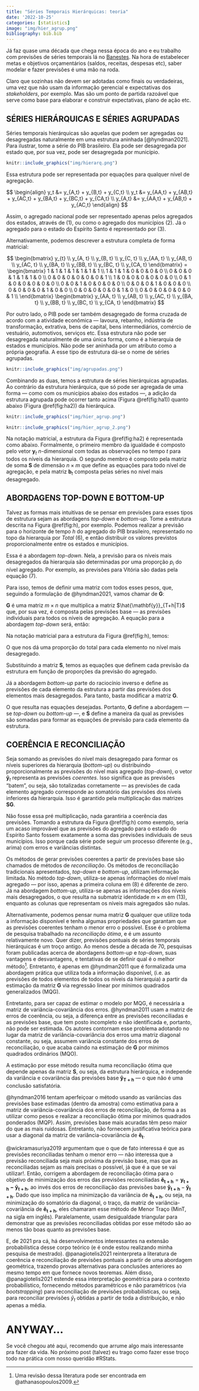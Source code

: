```yaml
---
title: "Séries Temporais Hierárquicas: teoria"
date: '2022-10-25'
categories: [statistics]
image: "img/hier_agrup.png"
bibliography: bib.bib
---
```


Já faz quase uma década que chega nessa época do ano e eu trabalho com previsões de séries temporais lá no [Banestes](https://www.banestes.com.br/). Na hora de estabelecer metas e objetivos orçamentários (saldos, receitas, despesas etc), saber modelar e fazer previsões é uma mão na roda.

Claro que sozinhas não devem ser adotadas como finais ou verdadeiras, uma vez que não usam da informação gerencial e expectativas dos *stakeholders*, por exemplo. Mas são um ponto de partida razoável que serve como base para elaborar e construir expectativas, plano de ação etc.

## SÉRIES HIERÁRQUICAS E SÉRIES AGRUPADAS {-}

Séries temporais hierárquicas são aquelas que podem ser agregadas ou desagregadas naturalmente em uma estrutura aninhada [@hyndman2021]. Para ilustrar, tome a série do PIB brasileiro. Ela pode ser desagregada por estado que, por sua vez, pode ser desagregada por município.

```r
knitr::include_graphics("img/hierarq.png")
```

Essa estrutura pode ser representada por equações para qualquer nível de agregação.

$$
\begin{align}
y_t &= y_{A,t} + y_{B,t} + y_{C,t} \\
y_t &= y_{AA,t} + y_{AB,t} + y_{AC,t} + y_{BA,t} + y_{BC,t} + y_{CA,t} \\
y_{A,t} &= y_{AA,t} + y_{AB,t} + y_{AC,t}
\end{align}
$$

Assim, o agregado nacional pode ser representado apenas pelos agregados dos estados, através de (1), ou como o agregado dos municípios (2). Já o agregado para o estado do Espírito Santo é representado por (3).

Alternativamente, podemos descrever a estrutura completa de forma matricial:

$$
\begin{bmatrix}
    y_{t} \\
    y_{A, t} \\
    y_{B, t} \\
    y_{C, t} \\
    y_{AA, t} \\
    y_{AB, t} \\
    y_{AC, t} \\
    y_{BA, t} \\
    y_{BB, t} \\
    y_{BC, t} \\
    y_{CA, t}
\end{bmatrix}
=
\begin{bmatrix}
    1 & 1 & 1 & 1 & 1 & 1 & 1 \\
    1 & 1 & 1 & 0 & 0 & 0 & 0 \\
    0 & 0 & 0 & 1 & 1 & 1 & 0 \\
    0 & 0 & 0 & 0 & 0 & 0 & 1 \\
    1 & 0 & 0 & 0 & 0 & 0 & 0 \\
    0 & 1 & 0 & 0 & 0 & 0 & 0 \\
    0 & 0 & 1 & 0 & 0 & 0 & 0 \\
    0 & 0 & 0 & 1 & 0 & 0 & 0 \\
    0 & 0 & 0 & 0 & 1 & 0 & 0 \\
    0 & 0 & 0 & 0 & 0 & 1 & 0 \\
    0 & 0 & 0 & 0 & 0 & 0 & 1 \\
\end{bmatrix}
\begin{bmatrix}
    y_{AA, t} \\
    y_{AB, t} \\
    y_{AC, t} \\
    y_{BA, t} \\
    y_{BB, t} \\
    y_{BC, t} \\
    y_{CA, t}
\end{bmatrix}
$$

Por outro lado, o PIB pode ser também desagregado de forma cruzada de acordo com a atividade econômica --- lavoura, rebanho, indústria de transformação, extrativa, bens de capital, bens intermediários, comércio de vestuário, automotivos, serviços etc. Essa estrutura não pode ser desagregada naturalmente de uma única forma, como é a hierarquia de estados e municípios. Não pode ser aninhada por um atributo como a própria geografia. A esse tipo de estrutura dá-se o nome de séries agrupadas.

```r
knitr::include_graphics("img/agrupadas.png")
```

Combinando as duas, temos a estrutura de séries hierárquicas agrupadas. Ao contrário da estrutura hierárquica, que só pode ser agregada de uma forma --- como com os municípios abaixo dos estados ---, a adição da estrutura agrupada pode ocorrer tanto acima (Figura \@ref(fig:ha1)) quanto abaixo (Figura \@ref(fig:ha2)) da hierárquica.

```r
knitr::include_graphics("img/hier_agrup.png")
```

```r
knitr::include_graphics("img/hier_agrup_2.png")
```

Na notação matricial, a estrutura da Figura \@ref(fig:ha2) é representada como abaixo. Formalmente, o primeiro membro da igualdade é composto pelo vetor $\mathbf{y}_t$ $n$-dimensional com todas as observações no tempo $t$ para todos os níveis da hierarquia. O segundo membro é composto pela matriz de soma $\mathbf{S}$ de dimensão $n \times m$ que define as equações para todo nível de agregação, e pela matriz $\mathbf{b}_t$ composta pelas séries no nível mais desagregado.

\begin{equation}
\mathbf{y}_t=\mathbf{Sb}_t
\end{equation}

\begin{equation}
\begin{bmatrix}
    y_{t} \\
    y_{A, t} \\
    y_{B, t} \\
    y_{C, t} \\
    y_{X, t} \\
    y_{Y, t} \\
    y_{Z, t} \\
    y_{AX, t} \\
    y_{AY, t} \\
    y_{AZ, t} \\
    y_{BX, t} \\
    y_{BY, t} \\
    y_{BZ, t} \\
    y_{CX, t} \\
    y_{CY, t} \\
    y_{CZ, t}
\end{bmatrix}
=
\begin{bmatrix}
    1 & 1 & 1 & 1 & 1 & 1 & 1 & 1 & 1 \\
    1 & 1 & 1 & 0 & 0 & 0 & 0 & 0 & 0 \\
    0 & 0 & 0 & 1 & 1 & 1 & 0 & 0 & 0 \\
    0 & 0 & 0 & 0 & 0 & 0 & 1 & 1 & 1 \\
    1 & 0 & 0 & 1 & 0 & 0 & 1 & 0 & 0 \\
    0 & 1 & 0 & 0 & 1 & 0 & 0 & 1 & 0 \\
    0 & 0 & 1 & 0 & 0 & 1 & 0 & 0 & 1 \\
    1 & 0 & 0 & 0 & 0 & 0 & 0 & 0 & 0 \\
    0 & 1 & 0 & 0 & 0 & 0 & 0 & 0 & 0 \\
    0 & 0 & 1 & 0 & 0 & 0 & 0 & 0 & 0 \\
    0 & 0 & 0 & 1 & 0 & 0 & 0 & 0 & 0 \\
    0 & 0 & 0 & 0 & 1 & 0 & 0 & 0 & 0 \\
    0 & 0 & 0 & 0 & 0 & 1 & 0 & 0 & 0 \\
    0 & 0 & 0 & 0 & 0 & 0 & 1 & 0 & 0 \\
    0 & 0 & 0 & 0 & 0 & 0 & 0 & 1 & 0 \\
    0 & 0 & 0 & 0 & 0 & 0 & 0 & 0 & 1
\end{bmatrix}
\begin{bmatrix}
    y_{AX, t} \\
    y_{AY, t} \\
    y_{AZ, t} \\
    y_{BX, t} \\
    y_{BY, t} \\
    y_{BZ, t} \\
    y_{CX, t} \\
    y_{CY, t} \\
    y_{CZ, t}
\end{bmatrix}
\end{equation}

## ABORDAGENS TOP-DOWN E BOTTOM-UP {-}

Talvez as formas mais intuitivas de se pensar em previsões para esses tipos de estrutura sejam as abordagens *top-down* e *bottom-up*. Tome a estrutura descrita na Figura \@ref(fig:h), por exemplo. Podemos realizar a previsão para o horizonte de tempo $h$ do agregado do PIB brasileiro, representado no topo da hierarquia por *Total* (6), e então distribuir os valores previstos proporcionalmente entre os estados e municípios.

\begin{equation}
\hat{y}_{T+h | T} = E[y_{T+h} | \Omega_T]
\end{equation}

Essa é a abordagem *top-down*. Nela, a previsão para os níveis mais desagregados da hierarquia são determinadas por uma proporção $p_i$ do nível agregado. Por exemplo, as previsões para Vitória são dadas pela equação (7).

\begin{equation}
\tilde{y}_{AA, T+h | T} = p_{1}\hat{y}_{T+h | T}
\end{equation}

Para isso, temos de definir uma matriz com todos esses pesos, que, seguindo a formulação de @hyndman2021, vamos chamar de $\mathbf{G}$:

\begin{equation}
\mathbf{G}
=
\begin{bmatrix}
    p_1 & 0 & 0 & 0 & 0 & 0 & 0 & 0 & 0 & 0 & 0 \\
    p_2 & 0 & 0 & 0 & 0 & 0 & 0 & 0 & 0 & 0 & 0 \\
    p_3 & 0 & 0 & 0 & 0 & 0 & 0 & 0 & 0 & 0 & 0 \\
    p_4 & 0 & 0 & 0 & 0 & 0 & 0 & 0 & 0 & 0 & 0 \\
    p_5 & 0 & 0 & 0 & 0 & 0 & 0 & 0 & 0 & 0 & 0 \\
    p_6 & 0 & 0 & 0 & 0 & 0 & 0 & 0 & 0 & 0 & 0 \\
    p_7 & 0 & 0 & 0 & 0 & 0 & 0 & 0 & 0 & 0 & 0
\end{bmatrix}
\end{equation}

$\mathbf{G}$ é uma matriz $m \times n$ que multiplica a matriz $\hat{\mathbf{y}}_{T+h|T}$ que, por sua vez, é composta pelas previsões base --- as previsões individuais para todos os níveis de agregação. A equação para a abordagem *top-down* será, então:

\begin{equation}
\mathbf{\tilde{y}}_{T+h | T} = \mathbf{SG\hat{y}}_{T+h | T}
\end{equation}

Na notação matricial para a estrutura da Figura \@ref(fig:h), temos:

\begin{equation}
\begin{bmatrix}
    \tilde{y}_{t} \\
    \tilde{y}_{A, t} \\
    \tilde{y}_{B, t} \\
    \tilde{y}_{C, t} \\
    \tilde{y}_{AA, t} \\
    \tilde{y}_{AB, t} \\
    \tilde{y}_{AC, t} \\
    \tilde{y}_{BA, t} \\
    \tilde{y}_{BB, t} \\
    \tilde{y}_{BC, t} \\
    \tilde{y}_{CA, t}
\end{bmatrix}
=
\mathbf{S}
\begin{bmatrix}
    p_1 & 0 & 0 & 0 & 0 & 0 & 0 & 0 & 0 & 0 & 0 \\
    p_2 & 0 & 0 & 0 & 0 & 0 & 0 & 0 & 0 & 0 & 0 \\
    p_3 & 0 & 0 & 0 & 0 & 0 & 0 & 0 & 0 & 0 & 0 \\
    p_4 & 0 & 0 & 0 & 0 & 0 & 0 & 0 & 0 & 0 & 0 \\
    p_5 & 0 & 0 & 0 & 0 & 0 & 0 & 0 & 0 & 0 & 0 \\
    p_6 & 0 & 0 & 0 & 0 & 0 & 0 & 0 & 0 & 0 & 0 \\
    p_7 & 0 & 0 & 0 & 0 & 0 & 0 & 0 & 0 & 0 & 0
\end{bmatrix}
\begin{bmatrix}
    \hat{y}_{T+h|T} \\
    \hat{y}_{A, T+h|T} \\
    \hat{y}_{B, T+h|T} \\
    \hat{y}_{C, T+h|T} \\
    \hat{y}_{AA, T+h|T} \\
    \hat{y}_{AB, T+h|T} \\
    \hat{y}_{AC, T+h|T} \\
    \hat{y}_{BA, T+h|T} \\
    \hat{y}_{BB, T+h|T} \\
    \hat{y}_{BC, T+h|T} \\
    \hat{y}_{CA, T+h|T}
\end{bmatrix}
\end{equation}

O que nos dá uma proporção do total para cada elemento no nível mais desagregado.
\begin{equation}
\begin{bmatrix}
    \tilde{y}_{t} \\
    \tilde{y}_{A, t} \\
    \tilde{y}_{B, t} \\
    \tilde{y}_{C, t} \\
    \tilde{y}_{AA, t} \\
    \tilde{y}_{AB, t} \\
    \tilde{y}_{AC, t} \\
    \tilde{y}_{BA, t} \\
    \tilde{y}_{BB, t} \\
    \tilde{y}_{BC, t} \\
    \tilde{y}_{CA, t}
\end{bmatrix}
=
\mathbf{S}
\begin{bmatrix}
    p_1\hat{y}_{T+h|T} \\
    p_2\hat{y}_{T+h|T} \\
    p_3\hat{y}_{T+h|T} \\
    p_4\hat{y}_{T+h|T} \\
    p_5\hat{y}_{T+h|T} \\
    p_6\hat{y}_{T+h|T} \\
    p_7\hat{y}_{T+h|T}
\end{bmatrix}
\end{equation}

Substituindo a matriz $\mathbf{S}$, temos as equações que definem cada previsão da estrutura em função de proporções da previsão do agregado.

\begin{equation}
\begin{bmatrix}
    \tilde{y}_{t} \\
    \tilde{y}_{A, t} \\
    \tilde{y}_{B, t} \\
    \tilde{y}_{C, t} \\
    \tilde{y}_{AA, t} \\
    \tilde{y}_{AB, t} \\
    \tilde{y}_{AC, t} \\
    \tilde{y}_{BA, t} \\
    \tilde{y}_{BB, t} \\
    \tilde{y}_{BC, t} \\
    \tilde{y}_{CA, t}
\end{bmatrix}
=
\begin{bmatrix}
    1 & 1 & 1 & 1 & 1 & 1 & 1 \\
    1 & 1 & 1 & 0 & 0 & 0 & 0 \\
    0 & 0 & 0 & 1 & 1 & 1 & 0 \\
    0 & 0 & 0 & 0 & 0 & 0 & 1 \\
    1 & 0 & 0 & 0 & 0 & 0 & 0 \\
    0 & 1 & 0 & 0 & 0 & 0 & 0 \\
    0 & 0 & 1 & 0 & 0 & 0 & 0 \\
    0 & 0 & 0 & 1 & 0 & 0 & 0 \\
    0 & 0 & 0 & 0 & 1 & 0 & 0 \\
    0 & 0 & 0 & 0 & 0 & 1 & 0 \\
    0 & 0 & 0 & 0 & 0 & 0 & 1
\end{bmatrix}
\begin{bmatrix}
    p_1\hat{y}_{T+h|T} \\
    p_2\hat{y}_{T+h|T} \\
    p_3\hat{y}_{T+h|T} \\
    p_4\hat{y}_{T+h|T} \\
    p_5\hat{y}_{T+h|T} \\
    p_6\hat{y}_{T+h|T} \\
    p_7\hat{y}_{T+h|T}
\end{bmatrix}
\end{equation}

Já a abordagem *bottom-up* parte do raciocínio inverso e define as previsões de cada elemento da estrutura a partir das previsões dos elementos mais desagregados. Para tanto, basta modificar a matriz $\mathbf{G}$.

\begin{equation}
\mathbf{G}
=
\begin{bmatrix}
    0 & 0 & 0 & 0 & 1 & 0 & 0 & 0 & 0 & 0 & 0 \\
    0 & 0 & 0 & 0 & 0 & 1 & 0 & 0 & 0 & 0 & 0 \\
    0 & 0 & 0 & 0 & 0 & 0 & 1 & 0 & 0 & 0 & 0 \\
    0 & 0 & 0 & 0 & 0 & 0 & 0 & 1 & 0 & 0 & 0 \\
    0 & 0 & 0 & 0 & 0 & 0 & 0 & 0 & 1 & 0 & 0 \\
    0 & 0 & 0 & 0 & 0 & 0 & 0 & 0 & 0 & 1 & 0 \\
    0 & 0 & 0 & 0 & 0 & 0 & 0 & 0 & 0 & 0 & 1
\end{bmatrix}
\end{equation}

O que resulta nas equações desejadas. Portanto, $\mathbf{G}$ define a abordagem --- se *top-down* ou *bottom-up* ---, e $\mathbf{S}$ define a maneira da qual as previsões são somadas para formar as equações de previsão para cada elemento da estrutura.

\begin{equation}
\begin{bmatrix}
    \tilde{y}_{t} \\
    \tilde{y}_{A, t} \\
    \tilde{y}_{B, t} \\
    \tilde{y}_{C, t} \\
    \tilde{y}_{AA, t} \\
    \tilde{y}_{AB, t} \\
    \tilde{y}_{AC, t} \\
    \tilde{y}_{BA, t} \\
    \tilde{y}_{BB, t} \\
    \tilde{y}_{BC, t} \\
    \tilde{y}_{CA, t}
\end{bmatrix}
=
\begin{bmatrix}
    1 & 1 & 1 & 1 & 1 & 1 & 1 \\
    1 & 1 & 1 & 0 & 0 & 0 & 0 \\
    0 & 0 & 0 & 1 & 1 & 1 & 0 \\
    0 & 0 & 0 & 0 & 0 & 0 & 1 \\
    1 & 0 & 0 & 0 & 0 & 0 & 0 \\
    0 & 1 & 0 & 0 & 0 & 0 & 0 \\
    0 & 0 & 1 & 0 & 0 & 0 & 0 \\
    0 & 0 & 0 & 1 & 0 & 0 & 0 \\
    0 & 0 & 0 & 0 & 1 & 0 & 0 \\
    0 & 0 & 0 & 0 & 0 & 1 & 0 \\
    0 & 0 & 0 & 0 & 0 & 0 & 1
\end{bmatrix}
\begin{bmatrix}
    \hat{y}_{AA, T+h|T} \\
    \hat{y}_{AB, T+h|T} \\
    \hat{y}_{AC, T+h|T} \\
    \hat{y}_{BA, T+h|T} \\
    \hat{y}_{BB, T+h|T} \\
    \hat{y}_{BC, T+h|T} \\
    \hat{y}_{CA, T+h|T}
\end{bmatrix}
\end{equation}

## COERÊNCIA E RECONCILIAÇÃO {-}

Seja somando as previsões do nível mais desagregado para formar os níveis superiores da hierarquia (*bottom-up*) ou distribuindo proporcionalmente as previsões do nível mais agregado (*top-down*), o vetor $\mathbf{\tilde{y}}_t$ representa as previsões *coerentes*. Isso significa que as previsões "batem", ou seja, são totalizadas corretamente --- as previsões de cada elemento agregado corresponde ao somatório das previsões dos níveis inferiores da hierarquia. Isso é garantido pela multiplicação das matrizes $\mathbf{SG}$.

Não fosse essa pré multiplicação, nada garantiria a coerência das previsões. Tomando a estrutura da Figura \@ref(fig:h) como exemplo, seria um acaso improvável que as previsões do agregado para o estado do Espírito Santo fossem exatamente a soma das previsões individuais de seus municípios. Isso porque cada série pode seguir um processo diferente (e.g., arima) com erros e variâncias distintas.

Os métodos de gerar previsões coerentes a partir de previsões base são chamados de métodos de *reconciliação*. Os métodos de reconciliação tradicionais apresentados, *top-down* e *bottom-up*, utilizam informação limitada. No método *top-down*, utiliza-se apenas informações do nível mais agregado --- por isso, apenas a primeira coluna em (8) é diferente de zero. Já na abordagem *bottom-up*, utiliza-se apenas as informações dos níveis mais desagregados, o que resulta na submatriz identidade $m \times m$ em (13), enquanto as colunas que representam os níveis mais agregados são nulas.

Alternativamente, podemos pensar numa matriz $\mathbf{G}$ qualquer que utilize toda a informação disponível e tenha algumas propriedades que garantam que as previsões coerentes tenham o menor erro o possível. Esse é o problema de pesquisa trabalhado na *reconciliação ótima*, e é um assunto relativamente novo. Quer dizer, previsões pontuais de séries temporais hierárquicas é um troço antigo. Ao menos desde a década de 70, pesquisas foram publicadas acerca de abordagens *bottom-up* e *top-down*, suas vantagens e desvantagens, e tentativas de se definir qual é o melhor método^[Uma revisão dessa literatura pode ser encontrada em @athanasopoulos2009.]. Entretanto, é apenas em @hyndman2011 que é formalizada uma abordagem prática que utiliza toda a informação disponível, (i.e. as previsões de todos elementos de todos os níveis da hierarquia) a partir da estimação da matriz $\mathbf{G}$ via regressão linear por mínimos quadrados generalizados (MQG).

Entretanto, para ser capaz de estimar o modelo por MQG, é necessária a matriz de variância-covariância dos erros. @hyndman2011 usam a matriz de erros de coerência, ou seja, a diferença entre as previsões reconciliadas e as previsões base, que tem posto incompleto e não identificada e, portanto, não pode ser estimada. Os autores contornam esse problema adotando no lugar da matriz de variância-covariância dos erros uma matriz diagonal constante, ou seja, assumem variância constante dos erros de reconciliação, o que acaba caindo na estimação de $\mathbf{G}$ por mínimos quadrados ordinários (MQO).

A estimação por esse método resulta numa reconciliação ótima que depende apenas da matriz $\mathbf{S}$, ou seja, da estrutura hierárquica, e independe da variância e covariância das previsões base $\mathbf{\hat{y}_{T+h}}$ --- o que não é uma conclusão satisfatória.

@hyndman2016 tentam aperfeiçoar o método usando as variâncias das previsões base estimadas (dentro da amostra) como estimativa para a matriz de variância-covariância dos erros de reconciliação, de forma a as utilizar como pesos e realizar a reconciliação ótima por mínimos quadrados ponderados (MQP). Assim, previsões base mais acuradas têm peso maior do que as mais ruidosas. Entretanto, não fornecem justificativa teórica para usar a diagonal da matriz de variância-covariância de $\mathbf{\hat{e}_{t}}$.

@wickramasuriya2019 argumentam que o que de fato interessa é que as previsões reconciliadas tenham o menor erro — não interessa que a previsão reconciliada seja mais próxima da previsão base, mas que as reconciliadas sejam as mais precisas o possível, já que é a que se vai utilizar!. Então, corrigem a abordagem de reconciliação ótima para o objetivo de minimização dos erros das previsões reconciliadas $\mathbf{\tilde{e}_{t+h}} = \mathbf{y_{t+h} - \mathbf{\tilde{y}_{t+h}}}$, ao invés dos erros de reconciliação das previsões base $\mathbf{\hat{y}_{t+h}} - \mathbf{\tilde{y}_{t+h}}$. Dado que isso implica na minimização da variância de $\mathbf{\tilde{e}_{t+h}}$, ou seja, na minimização do somatório da diagonal, o traço, da matriz de variância-covariância de $\mathbf{\tilde{e}_{t+h}}$, eles chamaram esse método de Menor Traço (MinT, na sigla em inglês). Paralelamente, usam desigualdade triangular para demonstrar que as previsões reconciliadas obtidas por esse método são ao menos tão boas quanto as previsões base.

E, de 2021 pra cá, há desenvolvimentos interessantes na extensão probabilística desse corpo teórico (e é onde estou realizando minha pesquisa de mestrado). @panagiotelis2021 reinterpreta a literatura de coerência e reconciliação de previsões pontuais a partir de uma abordagem geométrica, trazendo provas alternativas para conclusões anteriores ao mesmo tempo em que fornece novos teoremas. Além disso, @panagiotelis2021 estende essa interpretação geométrica para o contexto probabilístico, fornecendo métodos paramétricos e não paramétricos (via *bootstrapping*) para reconciliação de previsões probabilísticas, ou seja, para reconciliar previsões $\hat{y}_t$ obtidas a partir de toda a distribuição, e não apenas a média.

# ANYWAY...

Se você chegou até aqui, recomendo que arrume algo mais interessante pra fazer da vida. No próximo post (talvez) eu trago como fazer esse troço todo na prática com nosso queridão #RStats.
